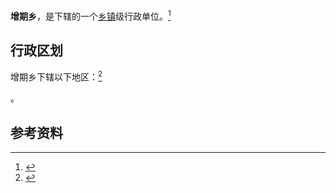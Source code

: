 {{中国乡级行政区|54/22/24/200/000}}

'''增期乡'''，是{{PRC admin/fullname|54/22/24/200/000|3}}下辖的一个[[乡镇|乡镇]]级行政单位。<ref>{{PRC admin/ref sgc|{{PRC admin/parent|54/22/24/200/000}}}}</ref>

== 行政区划 ==

增期乡下辖以下地区：<ref>{{PRC admin/ref sgc|54/22/24/200/000}}</ref>

{{PRC admin/children|54/22/24/200/000}}。

== 参考资料 ==

{{reflist}}

{{行政区划小作品}}
{{PRC admin/navcat|54/22/24/200/000}}